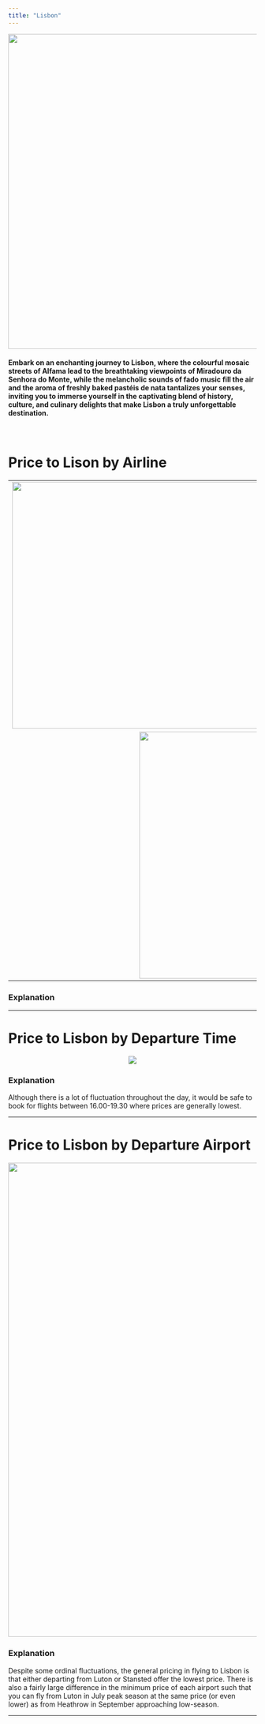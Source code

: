 ```yaml
---
title: "Lisbon"
---
```

<p style='text-align:center'>
    <img src="figures/Wallpapers/lisbon.jpg" width="960" height="638" />
</p>

#### Embark on an enchanting journey to Lisbon, where the colourful mosaic streets of Alfama lead to the breathtaking viewpoints of Miradouro da Senhora do Monte, while the melancholic sounds of fado music fill the air and the aroma of freshly baked pastéis de nata tantalizes your senses, inviting you to immerse yourself in the captivating blend of history, culture, and culinary delights that make Lisbon a truly unforgettable destination. 
<br>

# Price to Lison by Airline

<table>
<tr>
    <td> <img src="figures/prices_flights/lisbon_price_average.png" style="width: 500px;"/> </td>
    <td> <img src="figures/prices_flights/lisbon_price_median.png" style="width: 500px;"/> </td>
</tr>
<tr>
    <td colspan="2" style="text-align:center;"> <img src="figures/prices_flights/lisbon_price_min.png" style="width: 500px;"/> </td>
</tr>
</table>

### Explanation

------------------------------------------------

# Price to Lisbon by Departure Time

<p style='text-align:center'>
    <img src="figures/time/lisbon.jpeg"/>
</p>


### Explanation

Although there is a lot of fluctuation throughout the day, it would be safe to book for flights between 16.00-19.30 where prices are generally lowest.

------------------------------------------------

# Price to Lisbon by Departure Airport

<p style='text-align:center'>
    <img src="figures/airport/lisbon.jpeg" width="960"/>
</p>


### Explanation

Despite some ordinal fluctuations, the general pricing in flying to Lisbon is that either departing from Luton or Stansted offer the lowest price. There is also a fairly large difference in the minimum price of each airport such that you can fly from Luton in July peak season at the same price (or even lower) as from Heathrow in September approaching low-season.

------------------------------------------------

